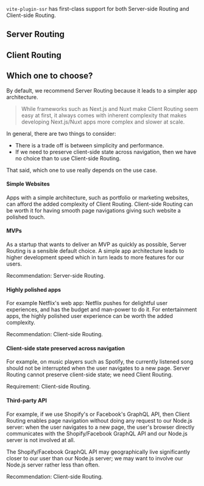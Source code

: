 
`vite-plugin-ssr` has first-class support for both Server-side Routing and Client-side Routing.

## Server Routing

<ServerRouting />

## Client Routing

<ClientRouting />

## Which one to choose?

By default, we recommend Server Routing because it leads to a simpler app architecture.

> While frameworks such as Next.js and Nuxt make Client Routing seem easy at first,
> it always comes with inherent complexity that makes developing Next.js/Nuxt apps more complex and slower at scale.

In general, there are two things to consider:
 - There is a trade off is between simplicity and performance.
 - If we need to preserve client-side state across navigation, then we have no choice than to use Client-side Routing.

That said, which one to use really depends on the use case.

#### Simple Websites

Apps with a simple architecture, such as portfolio or marketing websites, can afford the added complexity of Client Routing.
Client-side Routing can be worth it for having smooth page navigations giving such website a polished touch.

#### MVPs

As a startup that wants to deliver an MVP as quickly as possible, Server Routing is a sensible default choice. A simple app architecture leads to higher development speed which in turn leads to more features for our users.

Recommendation: Server-side Routing.

#### Highly polished apps

For example Netflix's web app: Netflix pushes for delightful user experiences, and has the budget and man-power to do it. For entertainment apps, the highly polished user experience can be worth the added complexity.

Recommendation: Client-side Routing.

#### Client-side state preserved across navigation

For example, on music players such as Spotify, the currently listened song should not be interrupted when the user navigates to a new page. Server Routing cannot preserve client-side state; we need Client Routing.

Requirement: Client-side Routing.

#### Third-party API

For example, if we use Shopify's or Facebook's GraphQL API,
then Client Routing enables page navigation without doing any request to our Node.js server:
when the user navigates to a new page,
the user's browser directly communicates with the Shopify/Facebook GraphQL API and our Node.js server is not involved at all.

The Shopify/Facebook GraphQL API may geographically live significantly closer to our user than our Node.js server; we may want to involve our Node.js server rather less than often.

Recommendation: Client-side Routing.
